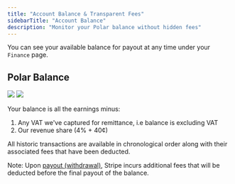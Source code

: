 ```yaml
---
title: "Account Balance & Transparent Fees"
sidebarTitle: "Account Balance"
description: "Monitor your Polar balance without hidden fees"
---
```


You can see your available balance for payout at any time under your `Finance` page.

Polar Balance
--------------------

<img className="block dark:hidden" src="/assets/features/finance/balance/overview.light.jpeg" />
<img className="hidden dark:block" src="/assets/features/finance/balance/overview.dark.jpeg" />

Your balance is all the earnings minus:

1. Any VAT we've captured for remittance, i.e balance is excluding VAT
2. Our revenue share (4% + 40¢)

All historic transactions are available in chronological order along with their associated fees that have been deducted.

Note: Upon [payout (withdrawal)](/features/finance/payouts), Stripe incurs additional fees that will be deducted before the final payout of the balance.

